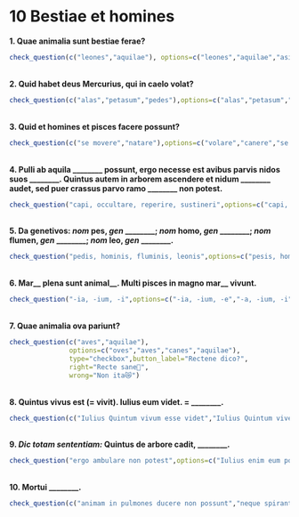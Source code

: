 # 10 Bestiae et homines

**1. Quae animalia sunt bestiae ferae?**

```r
check_question(c("leones","aquilae"), options=c("leones","aquilae","asini","canes"),type="checkbox", button_label="Rectene dico?",right="Optime!👍",wrong="Minime😔")
```

</br>
**2. Quid habet deus Mercurius, qui in caelo volat?**

```r
check_question(c("alas","petasum","pedes"),options=c("alas","petasum","caudam","pedes"),type="checkbox",button_label="Rectene dico?",right="Recte sane🙂",wrong="Non ita😿️")
```

</br>
**3. Quid et homines et pisces facere possunt?**

```r
check_question(c("se movere","natare"),options=c("volare","canere","se movere","natare"),type="checkbox",button_label="Rectene dico?",right="Probe👌",wrong="Non hercle vero!😕")
```

</br>
**4. Pulli ab aquila ________ possunt, ergo necesse est avibus parvis nidos suos ________. Quintus autem in arborem ascendere et nidum ________ audet, sed puer crassus parvo ramo ________ non potest.**

```r
check_question("capi, occultare, reperire, sustineri",options=c("capi, occultare, reperire, sustineri","capere, occultari, reperire, sustineri","capi, occultari, reperiri, sustinere","capi, occultare, reperiri, sustinere"),type="radio",button_label="Rectene dico?",right="Sic est🤩",wrong="Cogitandum est🤔")
```

</br>
**5. Da genetivos: _nom_ pes, _gen_ ________; _nom_ homo, _gen_ ________; _nom_ flumen, _gen_ ________; _nom_ leo, _gen_ ________.**

```r
check_question("pedis, hominis, fluminis, leonis",options=c("pesis, homis, fluminis, leosis","pedis, homis, flumenis, leosis","pedis, hominis, fluminis, leonis","pedis, hominis, flumenis, leonis"),type="radio",button_label="Rectene dico?",right="Ita, ut dicis👏",wrong="Quid ais?🤨")
```

</br>
**6. Mar\_\_ plena sunt animal\_\_. Multi pisces in magno mar\_\_ vivunt.**

```r
check_question("-ia, -ium, -i",options=c("-ia, -ium, -e","-a, -ium, -i","-ia, -um, -i","-ia, -ium, -i"),type="radio",button_label="Rectene dico?",right="Optime!👍",wrong="Minime😔")
```

</br>
**7. Quae animalia ova pariunt?**

```r
check_question(c("aves","aquilae"),
               options=c("oves","aves","canes","aquilae"),
               type="checkbox",button_label="Rectene dico?",
               right="Recte sane🙂",
               wrong="Non ita😿")
```

</br>
**8. Quintus vivus est (= vivit). Iulius eum videt. = ________.** 

```r
check_question(c("Iulius Quintum vivum esse videt","Iulius Quintum vivere videt"),options=c("Iulius Quintum videre vivit","Iulius Quintum vivum esse videt","Iulius Quintum vivere videt","Iulius Quintum vivus esse videt"),type="checkbox",button_label="Rectene dico?",right="Probe👌",wrong="Non hercle vero!😕")
```

</br>
**9. _Dic totam sententiam:_ Quintus de arbore cadit, ________.**

```r
check_question("ergo ambulare non potest",options=c("Iulius enim eum portat","quod Marcus perterritus est","ergo ambulare non potest","cum in lecto iacet"),type="radio",button_label="Rectene dico?",right="Sic est🤩",wrong="Cogitandum est🤔")
```

</br>
**10. Mortui ________.**

```r
check_question(c("animam in pulmones ducere non possunt","neque spirant neque se movent"),options=c("ova pariunt","animam in pulmones ducere non possunt","neque spirant neque se movent","magna voce clamant"),type="checkbox",button_label="Rectene dico?",right="Ita, ut dicis👏",wrong="Quid ais?🤨")
```

</br>
